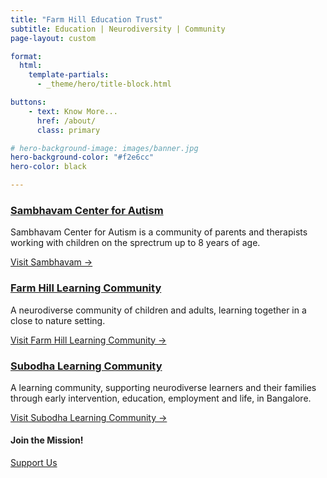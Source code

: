 ```yaml
---
title: "Farm Hill Education Trust"
subtitle: Education | Neurodiversity | Community
page-layout: custom

format:
  html:
    template-partials:
      - _theme/hero/title-block.html

buttons:
    - text: Know More...
      href: /about/
      class: primary

# hero-background-image: images/banner.jpg
hero-background-color: "#f2e6cc"
hero-color: black

---
```


::: {.container}

::: {.grid}

::: {.g-col-12 .g-col-md-4}

### [Sambhavam Center for Autism](https://sambhavam-autism.com/)

Sambhavam Center for Autism is a community of parents and therapists working with children on the sprectrum up to 8 years of age.

[Visit Sambhavam &rarr;](https://sambhavam-autism.com/)

:::

::: {.g-col-12 .g-col-md-4}
### [Farm Hill Learning Community](https://farmhill-learning.org/)

A neurodiverse community of children and adults, learning together in a close to nature setting.

[Visit Farm Hill Learning Community &rarr;](https://farmhill-learning.org/)

:::


::: {.g-col-12 .g-col-md-4}
### [Subodha Learning Community](https://subodha.farmhill.in)

A learning community, supporting neurodiverse learners and their families through early intervention, education, employment and life, in Bangalore.

[Visit Subodha Learning Community &rarr;](https://subodha.farmhill.in)


:::

:::

::: {.page-cta}

#### Join the Mission!

<a href="/support-us" class="btn btn-primary">Support Us</a>

:::

:::